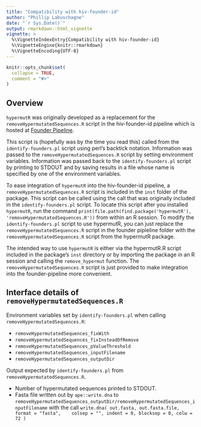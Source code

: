 ```yaml
---
title: "Compatibility with hiv-founder-id"
author: "Phillip Labuschagne"
date: "`r Sys.Date()`"
output: rmarkdown::html_vignette
vignette: >
  %\VignetteIndexEntry{Compatibility with hiv-founder-id}
  %\VignetteEngine{knitr::rmarkdown}
  %\VignetteEncoding{UTF-8}
---
```


```r
knitr::opts_chunk$set(
  collapse = TRUE,
  comment = "#>"
)
```

## Overview

`hypermutR` was originally developed as a replacement for the
`removeHypermutatedSequences.R` script in the hiv-founder-id pipeline which is
hosted at [Founder Pipeline](https://github.com/pedlefsen/hiv-founder-id).

This script is (hopefully was by the time you read this) called from the
`identify-founders.pl` script using perl's backtick notation. Information was
passed to the `removeHypermutatedSequences.R` script by setting environment
variables. Information was passed back to the `identify-founders.pl` script by
printing to STDOUT and by saving results in a file whose name is specified by
one of the environment variables.

To ease integration of `hypermutR` into the hiv-founder-id pipeline, a
`removeHypermutatedSequences.R` script is included in the `inst` folder of the
package. This script can be called using the call that was originally included
in the `identify-founders.pl` script. To locate this script after you installed
`hypermutR`, run the command `print(file.path(find.package('hypermutR'),
'removeHypermutatedSequences.R'))` from within an R session.  To modify the
`identify-founders.pl` script to use hypermutR, you can just replace the
`removeHypermutatedSequences.R` script in the founder pipleline folder with the
`removeHypermutatedSequences.R` script from the hypermutR package.

The intended way to use `hypermutR` is either via the hypermutR.R script
included in the package's `inst` directory or by importing the package in an R
session and calling the `remove_hypermut` function. The
`removeHypermutatedSequences.R` script is just provided to make integration
into the founder-pipeline more convenient.

## Interface details of `removeHypermutatedSequences.R`

Environment variables set by `identify-founders.pl` when calling
`removeHypermutatedSequences.R`:

* `removeHypermutatedSequences_fixWith`
* `removeHypermutatedSequences_fixInsteadOfRemove`
* `removeHypermutatedSequences_pValueThreshold`
* `removeHypermutatedSequences_inputFilename`
* `removeHypermutatedSequences_outputDir`

Output expected by `identify-founders.pl` from `removeHypermutatedSequences.R`.

* Number of hypermutated sequences printed to STDOUT.
* Fasta file written out by `ape::write.dna` to
  `removeHypermutatedSequences_outputDir/removeHypermutatedSequences_inputFilename`
  with the call `write.dna( out.fasta, out.fasta.file, format = "fasta", 
  colsep = "", indent = 0, blocksep = 0, colw = 72 )`

